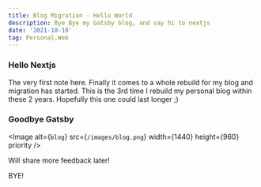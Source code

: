 ```yaml
---
title: Blog Migration - Hello World
description: Bye Bye my Gatsby blog, and say hi to nextjs
date: '2021-10-19'
tag: Personal,Web
---
```


### Hello Nextjs

The very first note here. Finally it comes to a whole rebuild for my blog and migration has started.
This is the 3rd time I rebuild my personal blog within these 2 years. Hopefully this one could last longer ;)

### Goodbye Gatsby

<Image
  alt={`blog`}
  src={`/images/blog.png`}
  width={1440}
  height={960}
  priority 
/>

Will share more feedback later!

BYE!
